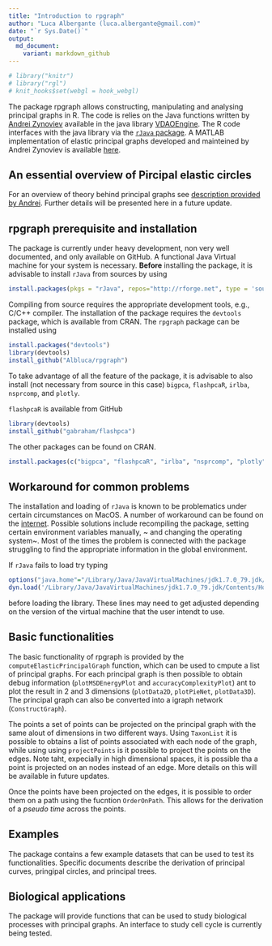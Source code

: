 ```yaml
---
title: "Introduction to rpgraph"
author: "Luca Albergante (luca.albergante@gmail.com)"
date: "`r Sys.Date()`"
output:
  md_document:
    variant: markdown_github
---
```


```r
# library("knitr")
# library("rgl")
# knit_hooks$set(webgl = hook_webgl)
```

The package rpgraph allows constructing, manipulating and analysing principal graphs in R. The code is relies on the Java functions written by [Andrei Zynoviev](https://github.com/auranic) available in the java library [VDAOEngine](https://github.com/auranic/VDAOEngine). The R code interfaces with the java library via the [`rJava` package](https://www.rforge.net/rJava/). A MATLAB implementation of elastic principal graphs developed and mainteined by Andrei Zynoviev is available [here](https://github.com/auranic/Elastic-principal-graphs).

## An essential overview of Pircipal elastic circles

For an overview of theory behind principal graphs see [description provided by Andrei](https://github.com/auranic/Elastic-principal-graphs/wiki). Further details will be presented here in a future update.

## rpgraph prerequisite and installation

The package is currently under heavy development, non very well documented, and only available on GitHub. A functional Java Virtual machine for your system is necessary. **Before** installing the package, it is advisable to install `rJava` from sources by using

```r
install.packages(pkgs = "rJava", repos="http://rforge.net", type = 'source')
```

Compiling from source requires the appropriate development tools, e.g., C/C++ compiler. The installation of the package requires the `devtools ` package, which is available from CRAN. The `rpgraph` package can be installed using

```r
install.packages("devtools")
library(devtools)
install_github("Albluca/rpgraph")
```

To take advantage of all the feature of the package, it is advisable to also install (not necessary from source in this case) `bigpca`, `flashpcaR`, `irlba`, `nsprcomp`, and `plotly`.

`flashpcaR` is available from GitHub

```r
library(devtools)
install_github("gabraham/flashpca")
```

The other packages can be found on CRAN.

```r
install.packages(c("bigpca", "flashpcaR", "irlba", "nsprcomp", "plotly")
```

## Workaround for common problems

The installation and loading of `rJava` is known to be problematics under certain circumstances on MacOS. A number of workaround can be found on the [internet](http://conjugateprior.org/2014/12/r-java8-osx/). Possible solutions include recompiling the package, setting certain environment variables manually, ~ and changing the operating system~. Most of the times the problem is connected with the package struggling to find the appropriate information in the global environment.

If `rJava` fails to load try typing

```r
options("java.home"="/Library/Java/JavaVirtualMachines/jdk1.7.0_79.jdk/Contents/Home/jre")
dyn.load('/Library/Java/JavaVirtualMachines/jdk1.7.0_79.jdk/Contents/Home/jre/lib/server/libjvm.dylib')
```

before loading the library. These lines may need to get adjusted depending on the version of the virtual machine that the user intendt to use.

## Basic functionalities

The basic functionality of rpgraph is provided by the `computeElasticPrincipalGraph` function, which can be used to cmpute a list of principal graphs. For each principal graph is then possible to obtain debug information (`plotMSDEnergyPlot` and `accuracyComplexityPlot`) ant to plot the result in 2 and 3 dimensions (`plotData2D`, `plotPieNet`, `plotData3D`). The principal graph can also be converted into a igraph network (`ConstructGraph`).

The points a set of points can be projected on the principal graph with the same alout of dimensions in two different ways. Using `TaxonList` it is possible to obtains a list of points associated with each node of the graph, while using using `projectPoints` is it possible to project the points on the edges. Note taht, expecially in high dimensional spaces, it is possible tha a point is projected on an nodes instead of an edge. More details on this will be available in future updates.

Once the points have been projected on the edges, it is possible to order them on a path using the fucntion `OrderOnPath`. This allows for the derivation of a *pseudo time* across the points.

## Examples

The package contains a few example datasets that can be used to test its functionalities. Specific documents describe the derivation of principal curves, pringipal circles, and principal trees.

## Biological applications

The package will provide functions that can be used to study biological processes with principal graphs. An interface to study cell cycle is currently being tested.
